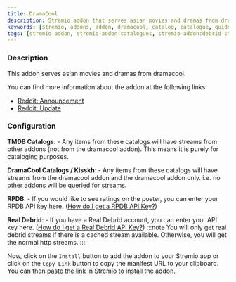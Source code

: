 ```yaml
---
title: DramaCool 
description: Stremio addon that serves asian movies and dramas from dramacool
keywords: [stremio, addons, addon, dramacool, catalog, catalogue, guide, setup, configuration, install, link]
tags: [stremio-addon, stremio-addon:catalogues, stremio-addon:debrid-streams, stremio-addon:http-streams]
---
```


<StremioAddonButtons id="dramacool" manifest="https://stremio-dramacool-addon.xyz/manifest.json" configurable={true} /> 

<h3>Description</h3>

This addon serves asian movies and dramas from dramacool. 

You can find more information about the addon at the following links:

- [Reddit: Announcement](https://www.reddit.com/r/StremioAddons/comments/1exmxpe/asian_drama_addon_new_addon_for_searching_and/)
- [Reddit: Update](https://www.reddit.com/r/StremioAddons/comments/1fv4z8f/update_iv_asian_drama_addon/)

<h3>Configuration</h3>

**TMDB Catalogs**:
    - Any items from these catalogs will have streams from other addons (not from the dramacool addon). This means it is purely for cataloging purposes.

**DramaCool Catalogs / Kisskh**:
    - Any items from these catalogs will have streams from the dramacool addon and the dramacool addon only. i.e. no other addons will be queried for streams.

**RPDB**:
    - If you would like to see ratings on the poster, you can enter your RPDB API key here. ([How do I get a RPDB API Key?](/stremio/faq#how-do-i-obtain-a-rpdb-api-key))

**Real Debrid**:
    - If you have a Real Debrid account, you can enter your API key here. ([How do I get a Real Debrid API Key?](/stremio/faq#where-can-i-find-my-debrid-api-key))
      :::note
      You will only get real debrid streams if there is a cached stream available. Otherwise, you will get the normal http streams.
      :::

Now, click on the `Install` button to add the addon to your Stremio app or click on the `Copy Link` button to copy the manifest URL to your clipboard.
You can then [paste the link in Stremio](/stremio/faq#how-do-i-install-an-addon-manually) to install the addon.
